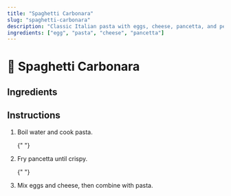 ```yaml
---
title: "Spaghetti Carbonara"
slug: "spaghetti-carbonara"
description: "Classic Italian pasta with eggs, cheese, pancetta, and pepper."
ingredients: ["egg", "pasta", "cheese", "pancetta"]
---
```


# 🍝 Spaghetti Carbonara

## Ingredients

<IngredientsList ids={ingredients} />

## Instructions

1. Boil water and cook pasta.

   <CookingStep action="boiling" />{" "}

2. Fry pancetta until crispy.

   <CookingStep action="frying" />{" "}

3. Mix eggs and cheese, then combine with pasta.
   <CookingStep action="mixing" />
